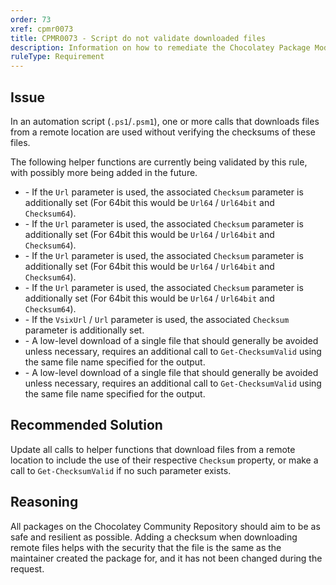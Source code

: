 ---
order: 73
xref: cpmr0073
title: CPMR0073 - Script do not validate downloaded files
description: Information on how to remediate the Chocolatey Package Moderation Rule 0073
ruleType: Requirement
---

<?! Include "../../../../../shared/package-validator-rule-requirement.txt" /?>

## Issue

In an automation script (`.ps1`/`.psm1`), one or more calls that downloads files from a remote location are used without verifying the checksums of these files.

The following helper functions are currently being validated by this rule, with possibly more being added in the future.

- <Xref title="`Install-ChocolateyPackage`" value="install-chocolateypackage" /> - If the `Url` parameter is used, the associated `Checksum` parameter is additionally set (For 64bit this would be `Url64` / `Url64bit` and `Checksum64`).
- <Xref title="`Install-ChocolateyZipPackage`" value="install-chocolateyzippackage" /> - If the `Url` parameter is used, the associated `Checksum` parameter is additionally set (For 64bit this would be `Url64` / `Url64bit` and `Checksum64`).
- <Xref title="`Get-ChocolateyWebFile`" value="get-chocolateywebfile" /> - If the `Url` parameter is used, the associated `Checksum` parameter is additionally set (For 64bit this would be `Url64` / `Url64bit` and `Checksum64`).
- <Xref title="`Install-ChocolateyPowershellCommand`" value="install-chocolateypowershellcommand" /> - If the `Url` parameter is used, the associated `Checksum` parameter is additionally set (For 64bit this would be `Url64` / `Url64bit` and `Checksum64`).
- <Xref title="`Install-ChocolateyVsixPackage`" value="install-chocolateyvsixpackage" /> - If the `VsixUrl` / `Url` parameter is used, the associated `Checksum` parameter is additionally set.
- <Xref title="`Get-WebFile`" value="get-webfile" /> - A low-level download of a single file that should generally be avoided unless necessary, requires an additional call to `Get-ChecksumValid` using the same file name specified for the output.
- <Xref title="`Get-FtpFile`" value="get-ftpfile" /> - A low-level download of a single file that should generally be avoided unless necessary, requires an additional call to `Get-ChecksumValid` using the same file name specified for the output.

## Recommended Solution

Update all calls to helper functions that download files from a remote location to include the use of their respective `Checksum` property, or make a call to `Get-ChecksumValid` if no such parameter exists.

## Reasoning

All packages on the Chocolatey Community Repository should aim to be as safe and resilient as possible.
Adding a checksum when downloading remote files helps with the security that the file is the same as the maintainer created the package for, and it has not been changed during the request.